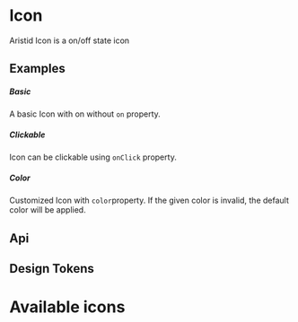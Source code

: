 


<Meta of={KitIconStories} />

<style>
    {`
        .gallery {
            margin: 40px 0;
        }

        .card {
            width: 210px;
            transition: color 0.3s ease-in-out,background-color 0.3s ease-in-out;
        }

        .icon-item {
            text-align: center;
            padding-bottom: .5rem;
            font-size: 36px;
            transition: transform 0.3s ease-in-out;
            will-change: transform;
        }

        .card:hover {
            background: #1677ff;
            color: white;
        }

        .card:hover .icon-item {
            transform: scale(1.4);
            transition: transform 0.3s ease-in-out;
            will-change: transform;
        }

        .icon-name {
            text-align: center;
            font-size: 12px;
        }
    `}
</style>

# Icon

Aristid Icon is a on/off state icon

## Examples

##### Basic

A basic Icon with on without `on` property.

<CustomCanvas content={Examples.Basic} source={Sources.Basic} id="icon-basic" />

##### Clickable

Icon can be clickable using `onClick` property.

<CustomCanvas content={Examples.Clickable} source={Sources.Clickable} id="icon-clickable" />

##### Color

Customized Icon with `color`property. If the given color is invalid, the default color will be applied.

<CustomCanvas content={Examples.Colors} source={Sources.Colors} id="icon-colors" />

## Api

<Canvas of={KitIconStories.Api} />

<Controls of={KitIconStories.Api} />

## Design Tokens

<DesignTokens path="components.Icon" tokens={fields?.components?.Icon} />

# Available icons

<Gallery />
